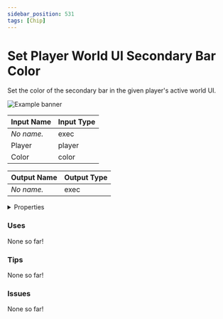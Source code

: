 ```yaml
---
sidebar_position: 531
tags: [Chip]
---
```


# Set Player World UI Secondary Bar Color

Set the color of the secondary bar in the given player's active world UI.



![Example banner](./assets/a94540da-0639-4e88-adf6-c90f6612fe05.svg)

| Input Name | Input Type |
|-----------|-----------|
| *No name.* | exec |
| Player | player |
| Color | color |

| Output Name | Output Type |
|-----------|-----------|
| *No name.* | exec |


<details>
  <summary>Properties</summary>
  <div>
    <div>
    <table>
      <thead>
        <tr>
          <th>Is beta required?</th>
          <th>❌</th>
        </tr>
        <tr>
          <th>Is this chip a trolling risk?</th>
          <th>❌</th>
        </tr>
        <tr>
          <th>Chip UUID</th>
          <th>a94540da-0639-4e88-adf6-c90f6612fe05</th>
        </tr>
      </thead>
    </table>
    </div>
  </div>
</details>

### Uses

None so far!

### Tips

None so far!

### Issues

None so far!